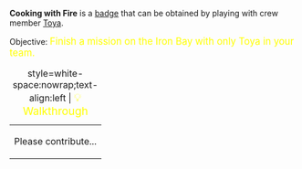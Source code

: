 '''Cooking with Fire''' is a [[Badges|badge]] that can be obtained by playing with crew member [[Toya_of_Iga|Toya]].

Objective: <big style="color:yellow">Finish a mission on the Iron Bay with only Toya in your team.</big>

{| class="mw-collapsible mw-collapsed"
|+ style=white-space:nowrap;text-align:left | <big style="color:yellow">💡 Walkthrough</big>
|-
| Please contribute...
|}